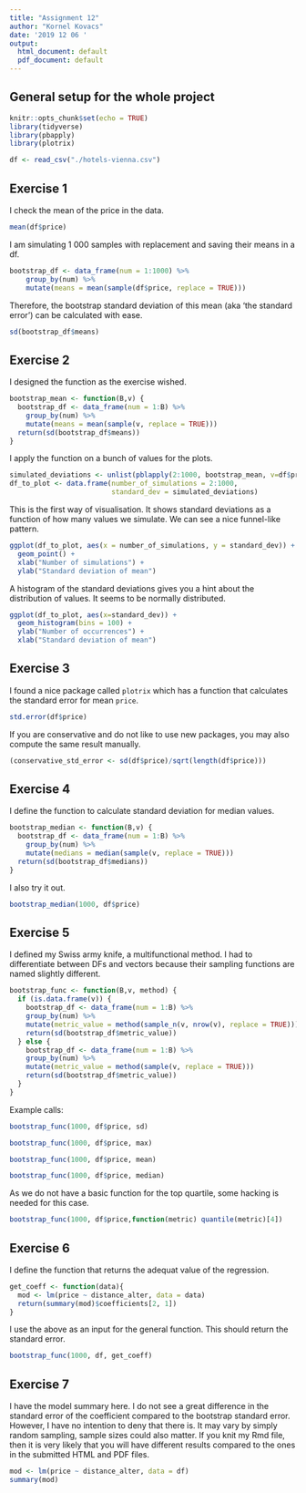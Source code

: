 ```yaml
---
title: "Assignment 12"
author: "Kornel Kovacs"
date: '2019 12 06 '
output:
  html_document: default
  pdf_document: default
---
```


## General setup for the whole project

```r
knitr::opts_chunk$set(echo = TRUE)
library(tidyverse)
library(pbapply)
library(plotrix)
```

```r
df <- read_csv("./hotels-vienna.csv")
```

## Exercise 1

I check the mean of the price in the data.
```r
mean(df$price)
```

I am simulating 1 000 samples with replacement and saving their means in a df.
```r
bootstrap_df <- data_frame(num = 1:1000) %>% 
    group_by(num) %>% 
    mutate(means = mean(sample(df$price, replace = TRUE)))
```

Therefore, the bootstrap standard deviation of this mean (aka ‘the standard error’) can be calculated with ease.

```r
sd(bootstrap_df$means)
```

## Exercise 2

I designed the function as the exercise wished.

```r
bootstrap_mean <- function(B,v) {
  bootstrap_df <- data_frame(num = 1:B) %>% 
    group_by(num) %>% 
    mutate(means = mean(sample(v, replace = TRUE)))
  return(sd(bootstrap_df$means))
}
```

I apply the function on a bunch of values for the plots.

```r
simulated_deviations <- unlist(pblapply(2:1000, bootstrap_mean, v=df$price))
df_to_plot <- data.frame(number_of_simulations = 2:1000, 
                         standard_dev = simulated_deviations)
```

This is the first way of visualisation. It shows standard deviations as a function of how many values we simulate. We can see a nice funnel-like pattern.

```r
ggplot(df_to_plot, aes(x = number_of_simulations, y = standard_dev)) + 
  geom_point() +
  xlab("Number of simulations") +
  ylab("Standard deviation of mean")
```

A histogram of the standard deviations gives you a hint about the distribution of values. It seems to be normally distributed.


```r
ggplot(df_to_plot, aes(x=standard_dev)) + 
  geom_histogram(bins = 100) +
  ylab("Number of occurrences") +
  xlab("Standard deviation of mean")
```


## Exercise 3

I found a nice package called ``plotrix`` which has a function that calculates the standard error for mean ``price``.

```r
std.error(df$price)
```

If you are conservative and do not like to use new packages, you may also compute the same result manually.

```r
(conservative_std_error <- sd(df$price)/sqrt(length(df$price)))
```


## Exercise 4

I define the function to calculate standard deviation for median values.

```r
bootstrap_median <- function(B,v) {
  bootstrap_df <- data_frame(num = 1:B) %>% 
    group_by(num) %>% 
    mutate(medians = median(sample(v, replace = TRUE)))
  return(sd(bootstrap_df$medians))
}
```

I also try it out.

```r
bootstrap_median(1000, df$price)
```

## Exercise 5

I defined my Swiss army knife, a multifunctional method. I had to differentiate between DFs and vectors because their sampling functions are named slightly different.

```r
bootstrap_func <- function(B,v, method) {
  if (is.data.frame(v)) {
    bootstrap_df <- data_frame(num = 1:B) %>% 
    group_by(num) %>% 
    mutate(metric_value = method(sample_n(v, nrow(v), replace = TRUE)))
    return(sd(bootstrap_df$metric_value))
  } else {
    bootstrap_df <- data_frame(num = 1:B) %>% 
    group_by(num) %>% 
    mutate(metric_value = method(sample(v, replace = TRUE)))
    return(sd(bootstrap_df$metric_value))
  }
}
```

Example calls:

```r
bootstrap_func(1000, df$price, sd)
```

```r
bootstrap_func(1000, df$price, max)
```

```r
bootstrap_func(1000, df$price, mean)
```

```r
bootstrap_func(1000, df$price, median)
```

As we do not have a basic function for the top quartile, some hacking is needed for this case.

```r
bootstrap_func(1000, df$price,function(metric) quantile(metric)[4])
```

## Exercise 6

I define the function that returns the adequat value of the regression.

```r
get_coeff <- function(data){
  mod <- lm(price ~ distance_alter, data = data)
  return(summary(mod)$coefficients[2, 1])
}
```

I use the above as an input for the general function. This should return the standard error.

```r
bootstrap_func(1000, df, get_coeff)
```

## Exercise 7

I have the model summary here. I do not see a great difference in the standard error of the coefficient compared to the bootstrap standard error. However, I have no intention to deny that there is. It may vary by simply random sampling, sample sizes could also matter. If you knit my Rmd file, then it is very likely that you will have different results compared to the ones in the submitted HTML and PDF files.

```r
mod <- lm(price ~ distance_alter, data = df)
summary(mod)
```
